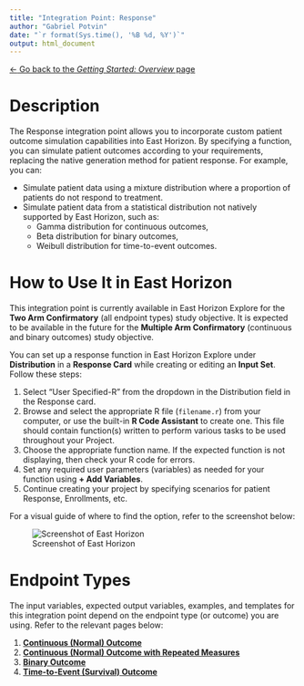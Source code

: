 ```yaml
---
title: "Integration Point: Response"
author: "Gabriel Potvin"
date: "`r format(Sys.time(), '%B %d, %Y')`"
output: html_document
---
```


[$\leftarrow$ Go back to the *Getting Started: Overview* page](Overview.html)

# Description

The Response integration point allows you to incorporate custom patient outcome simulation capabilities into East Horizon. By specifying a function, you can simulate patient outcomes according to your requirements, replacing the native generation method for patient response. For example, you can:

- Simulate patient data using a mixture distribution where a proportion of patients do not respond to treatment.
- Simulate patient data from a statistical distribution not natively supported by East Horizon, such as:
  - Gamma distribution for continuous outcomes,
  - Beta distribution for binary outcomes,
  - Weibull distribution for time-to-event outcomes.

# How to Use It in East Horizon

This integration point is currently available in East Horizon Explore for the **Two Arm Confirmatory** (all endpoint types) study objective. It is expected to be available in the future for the **Multiple Arm Confirmatory** (continuous and binary outcomes) study objective.

You can set up a response function in East Horizon Explore under **Distribution** in a **Response Card** while creating or editing an **Input Set**. Follow these steps:

1. Select "User Specified-R" from the dropdown in the Distribution field in the Response card.
1. Browse and select the appropriate R file (`filename.r`) from your computer, or use the built-in **R Code Assistant** to create one. This file should contain function(s) written to perform various tasks to be used throughout your Project.
1. Choose the appropriate function name. If the expected function is not displaying, then check your R code for errors.
1. Set any required user parameters (variables) as needed for your function using **+ Add Variables**.
1. Continue creating your project by specifying scenarios for patient Response, Enrollments, etc.

For a visual guide of where to find the option, refer to the screenshot below:

![Screenshot of East Horizon](response.png)

# Endpoint Types

The input variables, expected output variables, examples, and templates for this integration point depend on the endpoint type (or outcome) you are using. Refer to the relevant pages below:

1. [**Continuous (Normal) Outcome**](IntegrationPointResponseContinuous.html)
1. [**Continuous (Normal) Outcome with Repeated Measures**](IntegrationPointResponseRepeatedMeasures.html)
1. [**Binary Outcome**](IntegrationPointResponseBinary.html)
1. [**Time-to-Event (Survival) Outcome**](IntegrationPointResponseTimeToEvent.html)
